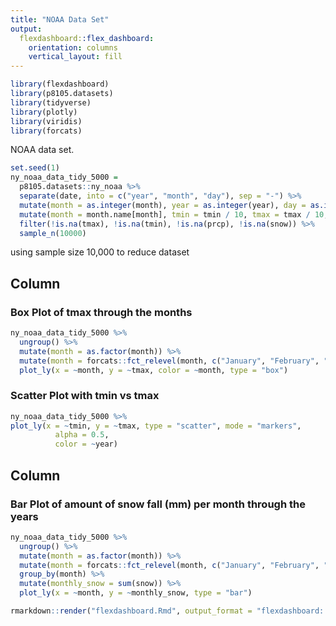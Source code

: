 ```yaml
---
title: "NOAA Data Set"
output: 
  flexdashboard::flex_dashboard:
    orientation: columns
    vertical_layout: fill
---
```


```r
library(flexdashboard)
library(p8105.datasets)
library(tidyverse)
library(plotly)
library(viridis)
library(forcats)
```

NOAA data set.

```r
set.seed(1)
ny_noaa_data_tidy_5000 =
  p8105.datasets::ny_noaa %>% 
  separate(date, into = c("year", "month", "day"), sep = "-") %>% 
  mutate(month = as.integer(month), year = as.integer(year), day = as.integer(day), tmin = as.integer(tmin), tmax = as.integer(tmax)) %>% 
  mutate(month = month.name[month], tmin = tmin / 10, tmax = tmax / 10, prcp = prcp / 10) %>% 
  filter(!is.na(tmax), !is.na(tmin), !is.na(prcp), !is.na(snow)) %>% 
  sample_n(10000)
```

using sample size 10,000 to reduce dataset 

Column {data-width=650}
-----------------------------------------------------------------------

### Box Plot of tmax through the months

```r
ny_noaa_data_tidy_5000 %>% 
  ungroup() %>% 
  mutate(month = as.factor(month)) %>% 
  mutate(month = forcats::fct_relevel(month, c("January", "February", "March", "April", "May", "June", "July", "August", "September", "October", "November", "December"))) %>% 
  plot_ly(x = ~month, y = ~tmax, color = ~month, type = "box")
```

### Scatter Plot with tmin vs tmax

```r
ny_noaa_data_tidy_5000 %>% 
plot_ly(x = ~tmin, y = ~tmax, type = "scatter", mode = "markers",
          alpha = 0.5, 
          color = ~year)
```

Column {data-width=350}
-----------------------------------------------------------------------

### Bar Plot of amount of snow fall (mm) per month through the years

```r
ny_noaa_data_tidy_5000 %>% 
  ungroup() %>% 
  mutate(month = as.factor(month)) %>% 
  mutate(month = forcats::fct_relevel(month, c("January", "February", "March", "April", "May", "June", "July", "August", "September", "October", "November", "December"))) %>% 
  group_by(month) %>% 
  mutate(monthly_snow = sum(snow)) %>% 
  plot_ly(x = ~month, y = ~monthly_snow, type = "bar")
```


```r
rmarkdown::render("flexdashboard.Rmd", output_format = "flexdashboard::flex_dashboard")
```